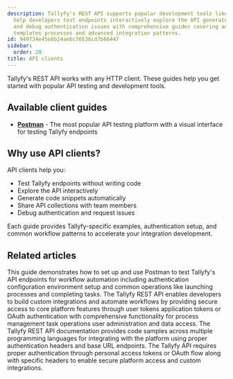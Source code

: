 ```yaml
---
description: Tallyfy's REST API supports popular development tools like Postman to
  help developers test endpoints interactively explore the API generate code snippets
  and debug authentication issues with comprehensive guides covering authentication
  templates processes and advanced integration patterns.
id: 949f34e45e6b24ae6c76536cd7b66447
sidebar:
  order: 20
title: API clients
---
```


Tallyfy's REST API works with any HTTP client. These guides help you get started with popular API testing and development tools.

## Available client guides

- **[Postman](/products/pro/integrations/open-api/api-clients/postman/)** - The most popular API testing platform with a visual interface for testing Tallyfy endpoints

## Why use API clients?

API clients help you:
- Test Tallyfy endpoints without writing code
- Explore the API interactively 
- Generate code snippets automatically
- Share API collections with team members
- Debug authentication and request issues

Each guide provides Tallyfy-specific examples, authentication setup, and common workflow patterns to accelerate your integration development.



## Related articles
<CardGrid>
<LinkTitleCard header="<b>Api Clients > Getting started with Postman for Tallyfy API</b>" href="/products/pro/integrations/open-api/api-clients/postman/" > This guide demonstrates how to set up and use Postman to test Tallyfy's API endpoints for workflow automation including authentication configuration environment setup and common operations like launching processes and completing tasks. </LinkTitleCard>
<LinkTitleCard header="<b>Integrations > Open API</b>" href="/products/pro/integrations/open-api/" > The Tallyfy REST API enables developers to build custom integrations and automate workflows by providing secure access to core platform features through user tokens application tokens or OAuth authentication with comprehensive functionality for process management task operations user administration and data access. </LinkTitleCard>
<LinkTitleCard header="<b>Open Api > API code samples</b>" href="/products/pro/integrations/open-api/code-samples/" > The Tallyfy REST API documentation provides code samples across multiple programming languages for integrating with the platform using proper authentication headers and base URL endpoints. </LinkTitleCard>
<LinkTitleCard header="<b>Code Samples > Authentication methods</b>" href="/products/pro/integrations/open-api/code-samples/authentication/" > The Tallyfy API requires proper authentication through personal access tokens or OAuth flow along with specific headers to enable secure platform access and custom integrations. </LinkTitleCard>
</CardGrid>